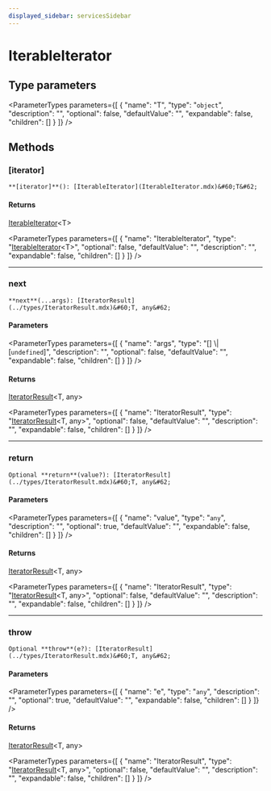 ```yaml
---
displayed_sidebar: servicesSidebar
---
```



# IterableIterator

## Type parameters

<ParameterTypes parameters={[
  {
    "name": "T",
    "type": "`object`",
    "description": "",
    "optional": false,
    "defaultValue": "",
    "expandable": false,
    "children": []
  }
]} />

## Methods

### [iterator]

`**[iterator]**(): [IterableIterator](IterableIterator.mdx)&#60;T&#62;`

#### Returns

[IterableIterator](IterableIterator.mdx)&#60;T&#62;

<ParameterTypes parameters={[
  {
    "name": "IterableIterator",
    "type": "[IterableIterator](IterableIterator.mdx)&#60;T&#62;",
    "optional": false,
    "defaultValue": "",
    "description": "",
    "expandable": false,
    "children": []
  }
]} />

___

### next

`**next**(...args): [IteratorResult](../types/IteratorResult.mdx)&#60;T, any&#62;`

#### Parameters

<ParameterTypes parameters={[
  {
    "name": "args",
    "type": "[] \\| [`undefined`]",
    "description": "",
    "optional": false,
    "defaultValue": "",
    "expandable": false,
    "children": []
  }
]} />

#### Returns

[IteratorResult](../types/IteratorResult.mdx)&#60;T, any&#62;

<ParameterTypes parameters={[
  {
    "name": "IteratorResult",
    "type": "[IteratorResult](../types/IteratorResult.mdx)&#60;T, any&#62;",
    "optional": false,
    "defaultValue": "",
    "description": "",
    "expandable": false,
    "children": []
  }
]} />

___

### return

`Optional **return**(value?): [IteratorResult](../types/IteratorResult.mdx)&#60;T, any&#62;`

#### Parameters

<ParameterTypes parameters={[
  {
    "name": "value",
    "type": "`any`",
    "description": "",
    "optional": true,
    "defaultValue": "",
    "expandable": false,
    "children": []
  }
]} />

#### Returns

[IteratorResult](../types/IteratorResult.mdx)&#60;T, any&#62;

<ParameterTypes parameters={[
  {
    "name": "IteratorResult",
    "type": "[IteratorResult](../types/IteratorResult.mdx)&#60;T, any&#62;",
    "optional": false,
    "defaultValue": "",
    "description": "",
    "expandable": false,
    "children": []
  }
]} />

___

### throw

`Optional **throw**(e?): [IteratorResult](../types/IteratorResult.mdx)&#60;T, any&#62;`

#### Parameters

<ParameterTypes parameters={[
  {
    "name": "e",
    "type": "`any`",
    "description": "",
    "optional": true,
    "defaultValue": "",
    "expandable": false,
    "children": []
  }
]} />

#### Returns

[IteratorResult](../types/IteratorResult.mdx)&#60;T, any&#62;

<ParameterTypes parameters={[
  {
    "name": "IteratorResult",
    "type": "[IteratorResult](../types/IteratorResult.mdx)&#60;T, any&#62;",
    "optional": false,
    "defaultValue": "",
    "description": "",
    "expandable": false,
    "children": []
  }
]} />
